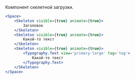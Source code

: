 Компонент скелетной загрузки.

```jsx live
<Space>
    <Skeleton visible={true} animate={true}>
        Заголовок
    </Skeleton>
    <Skeleton visible={true} animate={true}>
        Какой-то текст
    </Skeleton>
    <Skeleton visible={true} animate={true}>
        <Typography.Text view='primary-large' tag='tag'>
            Какой-то текст
        </Typography.Text>
    </Skeleton>
</Space>
```

<!-- TODO: разрешить прокидывать стили в скелетон
С заданными размерами:

```jsx live
const wrapperStyles = {
    position: 'relative',
    height: 92,
    width: 440,
};

render(
    <div style={wrapperStyles}>
        <div
            style={{
                position: 'absolute',
                width: 48,
                height: 48,
                left: 0,
                top: 0,
            }}
        >
            <Skeleton visible={true} />
        </div>
        <div
            style={{
                position: 'absolute',
                width: 200,
                height: 24,
                left: 72,
                top: 0,
            }}
        >
            <Skeleton visible={true} />
        </div>
        <div
            style={{
                position: 'absolute',
                width: 124,
                height: 16,
                left: 72,
                top: 44,
            }}
        >
            <Skeleton visible={true} />
        </div>
        <div
            style={{
                position: 'absolute',
                width: 228,
                height: 16,
                left: 212,
                top: 44,
            }}
        >
            <Skeleton visible={true} />
        </div>
        <div
            style={{
                position: 'absolute',
                width: 260,
                height: 16,
                left: 72,
                top: 76,
            }}
        >
            <Skeleton visible={true} />
        </div>
    </div>,
);
``` -->
